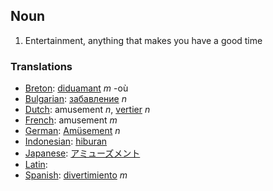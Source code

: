 ==Noun==

# Entertainment, anything that makes you have a good time

===Translations===
*[[Breton]]: [[diduamant]] ''m'' -où
*[[Bulgarian]]: [[забавление]] ''n''
*[[Dutch]]: amusement ''n'', [[vertier]] ''n''
*[[French]]: amusement ''m''
*[[German]]: [[Amüsement]] ''n''
*[[Indonesian]]: [[hibur]]an
*[[Japanese]]: [[アミューズメント]]
*[[Latin]]: [[]]
*[[Spanish]]: [[divertimiento]] ''m''